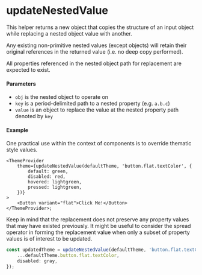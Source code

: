 
<Meta title="Utils/Helpers/updateNestedValue" />

# updateNestedValue

This helper returns a new object that copies the structure of an input object
while replacing a nested object value with another.

Any existing non-primitive nested values (except objects) will retain their
original references in the returned value (i.e. no deep copy performed).

All properties referenced in the nested object path for replacement are expected to exist.

#### Parameters

- `obj` is the nested object to operate on
- `key` is a period-delimited path to a nested property (e.g. `a.b.c`)
- `value` is an object to replace the value at the nested property path denoted by `key`

#### Example

One practical use within the context of components is to override thematic style values.

```tsx
<ThemeProvider
    theme={updateNestedValue(defaultTheme, 'button.flat.textColor', {
        default: green,
        disabled: red,
        hovered: lightgreen,
        pressed: lightgreen,
    })}
>
    <Button variant="flat">Click Me!</Button>
</ThemeProvider>;
```

Keep in mind that the replacement does not preserve any property values that may
have existed previously. It might be useful to consider the spread operator in
forming the replacement value when only a subset of property values is of interest
to be updated.

```ts
const updatedTheme = updateNestedValue(defaultTheme, 'button.flat.textColor', {
    ...defaultTheme.button.flat.textColor,
    disabled: gray,
});
```
